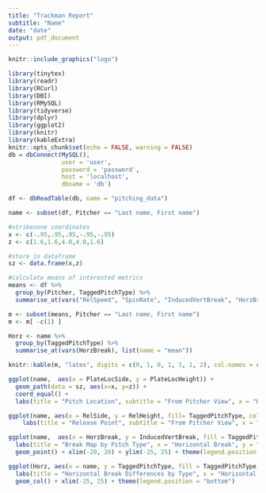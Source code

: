 ---
title: "Trackman Report"
subtitle: "Name"
date: "date"
output: pdf_document
---

```{r echo=FALSE, out.width="20%", out.height="20%", fig.align='center'}
knitr::include_graphics("logo")
```

```{r setup, echo=FALSE, include=FALSE}
library(tinytex)
library(readr)
library(RCurl) 
library(DBI)
library(RMySQL)
library(tidyverse)
library(dplyr)
library(ggplot2)
library(knitr)
library(kableExtra)
knitr::opts_chunk$set(echo = FALSE, warning = FALSE)
db = dbConnect(MySQL(),
               user = 'user',
               password = 'password',
               host = 'localhost',
               dbname = 'db')

df <- dbReadTable(db, name = "pitching_data")

name <- subset(df, Pitcher == "Last name, First name")

#strikezone coordinates
x <- c(-.95,.95,.95,-.95,-.95)
z <- c(1.6,1.6,4.0,4.0,1.6)

#store in dataframe
sz <- data.frame(x,z)

#calculate means of interested metrics
means <- df %>%
  group_by(Pitcher, TaggedPitchType) %>% 
  summarise_at(vars("RelSpeed", "SpinRate", "InducedVertBreak", "HorzBreak", "VertApprAngle", "SpinAxis3dSpinEfficiency"), mean)

m <- subset(means, Pitcher == "Last name, First name")
m <- m[ -c(1) ]

Horz <- name %>%
  group_by(TaggedPitchType) %>%
  summarise_at(vars(HorzBreak), list(name = "mean"))
```

```{r echo=FALSE, results='asis'}
knitr::kable(m, "latex", digits = c(0, 1, 0, 1, 1, 1, 2), col.names = c('Pitch Type', 'Velocity', 'Spin Rate', 'IVB', 'HB', "VAA", "Spin Efficiency"), align = "c", caption = "Pitch Averages")
```

<!-- You can also embed plots, for example: -->

```{r pressure, echo=FALSE, out.width="50%", out.height="50%"}
ggplot(name,  aes(x = PlateLocSide, y = PlateLocHeight)) + 
  geom_path(data = sz, aes(x=x, y=z)) +
  coord_equal() +
  labs(title = "Pitch Location", subtitle = "From Pitcher View", x = "Horizontal Location", y = "Vertical Location") + geom_point() + xlim(-5, 5) + ylim(0, 7)

ggplot(name, aes(x = RelSide, y = RelHeight, fill= TaggedPitchType, color = TaggedPitchType)) + 
    labs(title = "Release Point", subtitle = "From Pitcher View", x = "Release Side", y = "Release Height") + geom_point() + xlim(-5, 5) + ylim(0, 7) + theme(legend.position = "bottom")

ggplot(name,  aes(x = HorzBreak, y = InducedVertBreak, fill = TaggedPitchType, color = TaggedPitchType)) + 
  labs(title = "Break Map by Pitch Type", x = "Horizontal Break", y = "Induced Vertical Break") + 
  geom_point() + xlim(-20, 20) + ylim(-25, 25) + theme(legend.position = "bottom")

ggplot(Horz, aes(x = name, y = TaggedPitchType, fill = TaggedPitchType)) + 
  labs(title = "Horizontal Break Differences by Type", x = "Horizontal Break", y = "Pitch Type") +
  geom_col() + xlim(-25, 25) + theme(legend.position = "bottom")
```

<!-- #Note that the `echo = FALSE` parameter was added to the code chunk to prevent printing of the R code that generated the plot. -->
